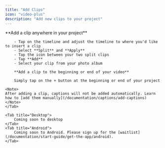 ```yaml
---
title: "Add Clips"
icon: "video-plus"
description: "Add new clips to your project"
---
```


<Tabs>
    <Tab title="iOS">
        **Add a clip anywhere in your project**

        - Tap on the timeline and adjust the timeline to where you'd like to insert a clip
        - Select **Split** and **Apply**
        - Tap the icon between your two split clips
        - Tap **Add**
        - Select your clip from your photo album
        
        **Add a clip to the beginning or end of your video**

        Simply tap on the + button at the beginning or end of your project

    <Note>
    After adding a clip, captions will not be added automatically. Learn how to [add them manually](/documentation/captions/add-captions)
    </Note>
    </Tab>

    <Tab title="Desktop">
        Coming soon to desktop
    </Tab>
    <Tab title="Android">
        Coming soon to Android. Please sign up for the [waitlist](/documentation/start-guide/get-the-app/android).
    </Tab>
</Tabs>